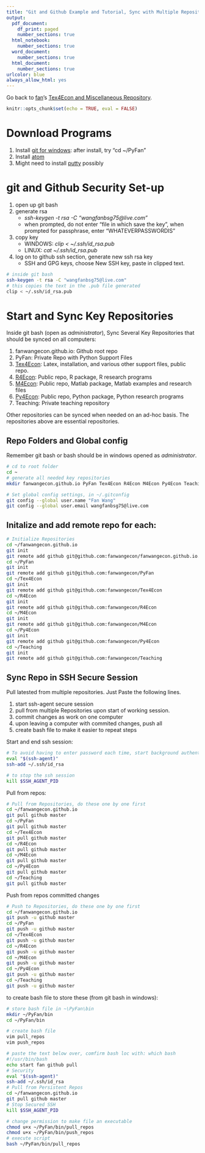 ```yaml
---
title: "Git and Github Example and Tutorial, Sync with Multiple Repositories, Store Password"
output:
  pdf_document:
    df_print: paged
    number_sections: true
  html_notebook:
    number_sections: true
  word_document:
    number_sections: true
  html_document:
    number_sections: true
urlcolor: blue
always_allow_html: yes
---
```


Go back to [fan](http://fanwangecon.github.io/)'s [Tex4Econ and Miscellaneous Repository](http://fanwangecon.github.io/Tex4Econ/).

```r
knitr::opts_chunk$set(echo = TRUE, eval = FALSE)
```

# Download Programs

1. Install [git for windows](https://git-scm.com/download/win): after install, try "cd ~/PyFan"
2. Install [atom](https://atom.io/)
3. Might need to install [putty](https://www.putty.org/) possibly

# git and Github Security Set-up

1. open up git bash
2. generate rsa
    - *ssh-keygen -t rsa -C "wangfanbsg75@live.com"*
    - when prompted, do not enter "file in which save the key", when prompted for passphrase, enter "WHATEVERPASSWORDIS"
3. copy key
    - WINDOWS: *clip < ~/.ssh/id_rsa.pub*
    - LINUX: *cat ~/.ssh/id_rsa.pub*
4. log on to github ssh section, generate new ssh rsa key
    - SSH and GPG keys, choose New SSH key, paste in clipped text.

```bash
# inside git bash
ssh-keygen -t rsa -C "wangfanbsg75@live.com"
# this copies the text in the .pub file generated
clip < ~/.ssh/id_rsa.pub
```

# Start and Sync Key Repositories

Inside git bash (open as *administrator*), Sync Several Key Repositories that should be synced on all computers:

1. fanwangecon.github.io: Github root repo
2. PyFan: Private Repo with Python Support Files
3. [Tex4Econ](https://github.com/FanWangEcon/Tex4Econ): Latex, installation, and various other support files, public repo.
4. [R4Econ](https://github.com/FanWangEcon/R4Econ): Public repo, R package, R research programs
5. [M4Econ](https://github.com/FanWangEcon/M4Econ): Public repo, Matlab package, Matlab examples and research files
6. [Py4Econ](https://github.com/FanWangEcon/Py4Econ): Public repo, Python package, Python research programs
7. Teaching: Private teaching repository

Other repositories can be synced when needed on an ad-hoc basis. The repositories above are essential repositories.

## Repo Folders and Global config

Remember git bash or bash should be in windows opened as *administrator*.

```bash
# cd to root folder
cd ~
# generate all needed key repositories
mkdir fanwangecon.github.io PyFan Tex4Econ R4Econ M4Econ Py4Econ Teaching

# Set global config settings, in ~/.gitconfig
git config --global user.name "Fan Wang"
git config --global user.email wangfanbsg75@live.com
```

## Initalize and add remote repo for each:

```bash
# Initialize Repositories
cd ~/fanwangecon.github.io
git init
git remote add github git@github.com:fanwangecon/fanwangecon.github.io.git
cd ~/PyFan
git init
git remote add github git@github.com:fanwangecon/PyFan
cd ~/Tex4Econ
git init
git remote add github git@github.com:fanwangecon/Tex4Econ
cd ~/R4Econ
git init
git remote add github git@github.com:fanwangecon/R4Econ
cd ~/M4Econ
git init
git remote add github git@github.com:fanwangecon/M4Econ
cd ~/Py4Econ
git init
git remote add github git@github.com:fanwangecon/Py4Econ
cd ~/Teaching
git init
git remote add github git@github.com:fanwangecon/Teaching
```

## Sync Repo in SSH Secure Session

Pull latested from multiple repositories. Just Paste the following lines.

1. start ssh-agent secure session
2. pull from multiple Repositories upon start of working session.
3. commit changes as work on one computer
4. upon leaving a computer with commited changes, push all
5. create bash file to make it easier to repeat steps

Start and end ssh session:

```bash
# To avoid having to enter password each time, start background authentication agent.
eval "$(ssh-agent)"
ssh-add ~/.ssh/id_rsa

# to stop the ssh session
kill $SSH_AGENT_PID
```

Pull from repos:

```bash
# Pull from Repositories, do these one by one first
cd ~/fanwangecon.github.io
git pull github master
cd ~/PyFan
git pull github master
cd ~/Tex4Econ
git pull github master
cd ~/R4Econ
git pull github master
cd ~/M4Econ
git pull github master
cd ~/Py4Econ
git pull github master
cd ~/Teaching
git pull github master
```

Push from repos committed changes

```bash
# Push to Repositories, do these one by one first
cd ~/fanwangecon.github.io
git push -u github master
cd ~/PyFan
git push -u github master
cd ~/Tex4Econ
git push -u github master
cd ~/R4Econ
git push -u github master
cd ~/M4Econ
git push -u github master
cd ~/Py4Econ
git push -u github master
cd ~/Teaching
git push -u github master
```

to create bash file to store these (from git bash in windows):

```bash
# store bash file in ~\PyFan\bin
mkdir ~/PyFan/bin
cd ~/PyFan/bin

# create bash file
vim pull_repos
vim push_repos

# paste the text below over, comfirm bash loc with: which bash
#!/usr/bin/bash
echo start fan github pull
# Security
eval "$(ssh-agent)"
ssh-add ~/.ssh/id_rsa
# Pull from Persistent Repos
cd ~/fanwangecon.github.io
git pull github master
# Stop Secured SSH
kill $SSH_AGENT_PID

# change permission to make file an executable
chmod u+x ~/PyFan/bin/pull_repos
chmod u+x ~/PyFan/bin/push_repos
# execute script
bash ~/PyFan/bin/pull_repos
```
